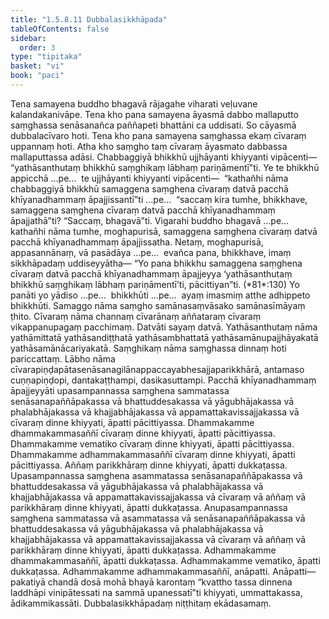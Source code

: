 ```yaml
---
title: "1.5.8.11 Dubbalasikkhāpada"
tableOfContents: false
sidebar:
  order: 3
type: "tipitaka"
basket: "vi"
book: "paci"
---
```



<DynamicBreadcrumb />

<Division number="484" book="paci">

<Paragraph number="1420" book="paci">
Tena samayena buddho bhagavā rājagahe viharati veḷuvane kalandakanivāpe. Tena kho pana samayena āyasmā dabbo mallaputto saṃghassa senāsanañca paññapeti bhattāni ca uddisati. So cāyasmā dubbalacīvaro hoti. Tena kho pana samayena saṃghassa ekaṃ cīvaraṃ uppannaṃ hoti. Atha kho saṃgho taṃ cīvaraṃ āyasmato dabbassa mallaputtassa adāsi. Chabbaggiyā bhikkhū ujjhāyanti khiyyanti vipācenti—  “yathāsanthutaṃ bhikkhū saṃghikaṃ lābhaṃ pariṇāmentī”ti.
</Paragraph>

<Paragraph number="1421" book="paci">
Ye te bhikkhū appicchā …pe…  te ujjhāyanti khiyyanti vipācenti—  “kathañhi nāma chabbaggiyā bhikkhū samaggena saṃghena cīvaraṃ datvā pacchā khīyanadhammaṃ āpajjissantī”ti …pe…  “saccaṃ kira tumhe, bhikkhave, samaggena saṃghena cīvaraṃ datvā pacchā khīyanadhammaṃ āpajjathā”ti? “Saccaṃ, bhagavā”ti. Vigarahi buddho bhagavā …pe…  kathañhi nāma tumhe, moghapurisā, samaggena saṃghena cīvaraṃ datvā pacchā khīyanadhammaṃ āpajjissatha. Netaṃ, moghapurisā, appasannānaṃ, vā pasādāya …pe…  evañca pana, bhikkhave, imaṃ sikkhāpadaṃ uddiseyyātha—
</Paragraph>

</Division>
<Division number="485" book="paci">

<Paragraph number="1422" book="paci">
<Emphasis>“Yo pana bhikkhu samaggena saṃghena cīvaraṃ datvā pacchā khīyanadhammaṃ āpajjeyya ‘yathāsanthutaṃ bhikkhū saṃghikaṃ lābhaṃ pariṇāmentī’ti, pācittiyan”</Emphasis>ti. (*81*:<Emphasis>130</Emphasis>)
</Paragraph>

</Division>
<Division number="486" book="paci">

<Paragraph number="1423" book="paci">
<Emphasis>Yo panā</Emphasis>ti yo yādiso …pe…  <Emphasis>bhikkhū</Emphasis>ti …pe…  ayaṃ imasmiṃ atthe adhippeto bhikkhūti.
</Paragraph>

<Paragraph number="1424" book="paci">
<Emphasis>Samaggo</Emphasis> nāma saṃgho samānasaṃvāsako samānasīmāyaṃ ṭhito.
</Paragraph>

<Paragraph number="1425" book="paci">
<Emphasis>Cīvaraṃ</Emphasis> nāma channaṃ cīvarānaṃ aññataraṃ cīvaraṃ vikappanupagaṃ pacchimaṃ.
</Paragraph>

<Paragraph number="1426" book="paci">
<Emphasis>Datvā</Emphasis>ti sayaṃ datvā.
</Paragraph>

<Paragraph number="1427" book="paci">
<Emphasis>Yathāsanthutaṃ</Emphasis> nāma yathāmittatā yathāsandiṭṭhatā yathāsambhattatā yathāsamānupajjhāyakatā yathāsamānācariyakatā.
</Paragraph>

<Paragraph number="1428" book="paci">
<Emphasis>Saṃghikaṃ</Emphasis> nāma saṃghassa dinnaṃ hoti pariccattaṃ.
</Paragraph>

<Paragraph number="1429" book="paci">
<Emphasis>Lābho</Emphasis> nāma cīvarapiṇḍapātasenāsanagilānappaccayabhesajjaparikkhārā, antamaso cuṇṇapiṇḍopi, dantakaṭṭhampi, dasikasuttampi.
</Paragraph>

<Paragraph number="1430" book="paci">
<Emphasis>Pacchā khīyanadhammaṃ āpajjeyyā</Emphasis>ti upasampannassa saṃghena sammatassa senāsanapaññāpakassa vā bhattuddesakassa vā yāgubhājakassa vā phalabhājakassa vā khajjabhājakassa vā appamattakavissajjakassa vā cīvaraṃ dinne khiyyati, āpatti pācittiyassa.
</Paragraph>

</Division>
<Division number="487" book="paci">

<Paragraph number="1431" book="paci">
Dhammakamme dhammakammasaññī cīvaraṃ dinne khiyyati, āpatti pācittiyassa. Dhammakamme vematiko cīvaraṃ dinne khiyyati, āpatti pācittiyassa. Dhammakamme adhammakammasaññī cīvaraṃ dinne khiyyati, āpatti pācittiyassa.
</Paragraph>

<Paragraph number="1432" book="paci">
Aññaṃ parikkhāraṃ dinne khiyyati, āpatti dukkaṭassa. Upasampannassa saṃghena asammatassa senāsanapaññāpakassa vā bhattuddesakassa vā yāgubhājakassa vā phalabhājakassa vā khajjabhājakassa vā appamattakavissajjakassa vā cīvaraṃ vā aññaṃ vā parikkhāraṃ dinne khiyyati, āpatti dukkaṭassa. Anupasampannassa saṃghena sammatassa vā asammatassa vā senāsanapaññāpakassa vā bhattuddesakassa vā yāgubhājakassa vā phalabhājakassa vā khajjabhājakassa vā appamattakavissajjakassa vā cīvaraṃ vā aññaṃ vā parikkhāraṃ dinne khiyyati, āpatti dukkaṭassa. Adhammakamme dhammakammasaññī, āpatti dukkaṭassa. Adhammakamme vematiko, āpatti dukkaṭassa. Adhammakamme adhammakammasaññī, anāpatti.
</Paragraph>

</Division>
<Division number="488" book="paci">

<Paragraph number="1433" book="paci">
Anāpatti—  pakatiyā chandā dosā mohā bhayā karontaṃ “kvattho tassa dinnena laddhāpi vinipātessati na sammā upanessatī”ti khiyyati, ummattakassa, ādikammikassāti.

</Paragraph>
</Division>

<Paragraph number="1434" type="center" book="paci">
Dubbalasikkhāpadaṃ niṭṭhitaṃ ekādasamaṃ.
</Paragraph>